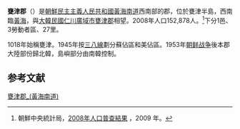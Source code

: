 {{Infobox  Korean settlement
| title = 甕津郡
| context = north
| img=DPRK2006_Hwangnam-Ongjin.PNG
| hangul =옹진군
| hanja =甕津郡
| rr=Ongjin-gun
| mr=Ongjin-gun
|  pop = 152878
| popyear = 2008
|  divs = 1邑、3勞動者區、23里
}}
'''甕津郡'''（{{kor|諺=옹진군|漢=甕津郡|羅=Ongjin gun|名=北}}）是[[朝鮮民主主義人民共和國|朝鮮民主主義人民共和國]][[黃海南道|黃海南道]]西南部的郡，位於甕津半島，西南臨[[黃海|黃海]]，與[[大韓民國|大韓民國]][[仁川廣域市|仁川廣域市]][[甕津郡_(仁川)|甕津郡]]相望。2008年人口152,878人。<ref>朝鮮中央統計局，[http://unstats.un.org/unsd/demographic/sources/census/2010_PHC/North_Korea/Final%20national%20census%20report.pdf 2008年人口普查結果] {{Wayback|url=http://unstats.un.org/unsd/demographic/sources/census/2010_PHC/North_Korea/Final%20national%20census%20report.pdf |date=20100331091148 }}，2009 年。</ref>下分1邑、3勞動者區、27里。

1018年始稱甕津。1945年按[[三八線|三八線]]劃分蘇佔區和美佔區。1953年[[朝鲜战争|朝鲜战争]]後本郡大陸部份歸北韓，島嶼部分由南韓控制。

== 参考文献 ==
<div class="references-small">
<references></references>
</div>

{{黃海南道行政區劃}}

{{DEFAULTSORT:Ongjin-gun}}
[[Category:甕津郡_(黃海南道)|]]